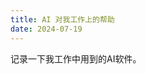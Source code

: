 ```yaml
---
title: AI 对我工作上的帮助
date: 2024-07-19
---
```


 记录一下我工作中用到的AI软件。


<LinkCard
  title="ChatGpt"
  href="https://chatgpt.com/"
  description="老牌影响力最大的AI。"
  target="_blank"
/>

<LinkCard
  title="纳米搜索"
  href="https://n.cn/"
  description="360 AI 搜索。优点：集成众多国产AI集合。"
  target="_blank"
/>

 <LinkCard
  title="Excalidraw"
  href="https://excalidraw.com/"
  description="流程图绘画工具，支持AI一件生成流程图，写文档神器。"
  target="_blank"
/>


 <LinkCard
  title="Bolt"
  href="https://bolt.new/"
  description="前端AI代码生成神奇，支持Vue、React等主流代码。"
  target="_blank"
/>


